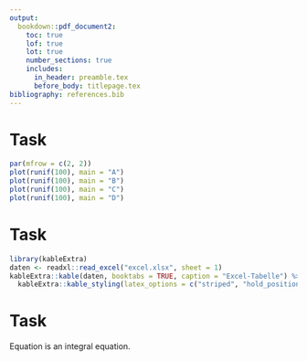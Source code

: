 ```yaml
---
output:
  bookdown::pdf_document2:
    toc: true
    lof: true
    lot: true
    number_sections: true
    includes:
      in_header: preamble.tex
      before_body: titlepage.tex
bibliography: references.bib
---
```


\newpage
# Task
```r
par(mfrow = c(2, 2))
plot(runif(100), main = "A")
plot(runif(100), main = "B")
plot(runif(100), main = "C")
plot(runif(100), main = "D")
```

\newpage
# Task
```r
library(kableExtra)
daten <- readxl::read_excel("excel.xlsx", sheet = 1)
kableExtra::kable(daten, booktabs = TRUE, caption = "Excel-Tabelle") %>%
  kableExtra::kable_styling(latex_options = c("striped", "hold_position"))
```

\newpage
# Task
\begin{align}
I &= \int_{0}^{1} x^2 \, dx
\label{Integral}
\end{align}

Equation \ref{Integral} is an integral equation.